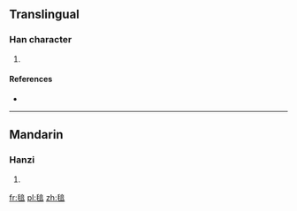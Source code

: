 ==Translingual==

===Han character===
{{Han char|rn=82|rad=毛|as=08|sn=12|four=20716|canj=HUYTR}}

# {{defn|Han|sort=毛08}}

====References====
* {{Han ref|kx=0594.110|dkj=16864|dj=0986.110|hdz=32000.140|uh=6BF0|ud=27632|bh=D9E3|bd=55779}}

----

==Mandarin==

===Hanzi===
{{cmn-hanzi|pin=[[péi]] ([[pei2]])|wg=p'ei<sup>2</sup>}}

# {{defn|lang=cmn|sort=毛08}}

[[fr:毰]]
[[pl:毰]]
[[zh:毰]]